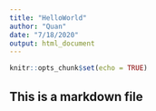 ---
title: "HelloWorld"
author: "Quan"
date: "7/18/2020"
output: html_document
---

```{r setup, include=FALSE}
knitr::opts_chunk$set(echo = TRUE)
```

## This is a markdown file